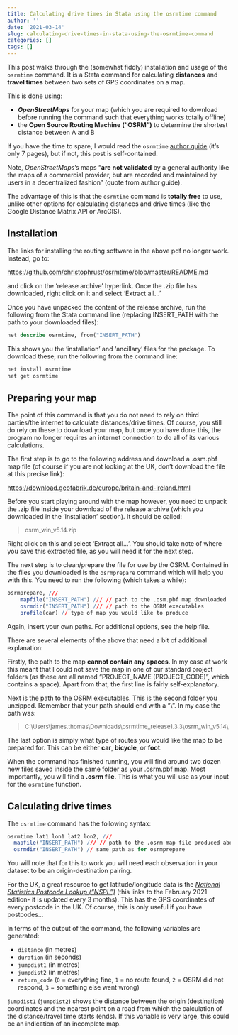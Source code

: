 ---
title: Calculating drive times in Stata using the osrmtime command
author: ''
date: '2021-03-14'
slug: calculating-drive-times-in-stata-using-the-osrmtime-command
categories: []
tags: []
---

This post walks through the (somewhat fiddly) installation and usage of the `osrmtime` command. It is a Stata command for calculating **distances** and **travel times** between two sets of GPS coordinates on a map.

This is done using: 

- ***OpenStreetMaps*** for your map (which you are required to download before running the command such that everything works totally offline)
- the **Open Source Routing Machine ("OSRM")** to determine the shortest distance between A and B
	
If you have the time to spare, I would read the `osrmtime` [author guide](https://www.uni-regensburg.de/wirtschaftswissenschaften/vwl-moeller/medien/huber/osrm_paper_online.pdf) (it's only 7 pages), but if not, this post is self-contained.

Note, *OpenStreetMaps*'s maps "**are not validated** by a general authority like the maps of a commercial provider, but are recorded and maintained by users in a decentralized fashion" (quote from author guide).

The advantage of this is that the `osrmtime` command is **totally free** to use, unlike other options for calculating distances and drive times (like the Google Distance Matrix API or ArcGIS).

## Installation

The links for installing the routing software in the above pdf no longer work. Instead, go to: 

<https://github.com/christophrust/osrmtime/blob/master/README.md>
	
and click on the 'release archive' hyperlink. Once the .zip file has downloaded, right click on it and select 'Extract all...'

Once you have unpacked the content of the release archive, run the following from the Stata command line (replacing INSERT_PATH with the path to your downloaded files): 	

```{stata eval=FALSE}
net describe osrmtime, from("INSERT_PATH")
```

This shows you the 'installation' and 'ancillary' files for the package. To download these, run the following from the command line:

```{r eval=FALSE}
net install osrmtime
net get osrmtime
```

## Preparing your map

The point of this command is that you do not need to rely on third parties/the internet to calculate distances/drive times. Of course, you still do rely on these to download your map, but once you have done this, the program no longer requires an internet connection to do all of its various calculations.

The first step is to go to the following address and download a .osm.pbf map file (of course if you are not looking at the UK, don't download the file at this precise link):

<https://download.geofabrik.de/europe/britain-and-ireland.html>

Before you start playing around with the map however, you need to unpack the .zip file inside your download of the release archive (which you downloaded in the 'Installation' section). It should be called:

>	<font size="2">osrm_win_v5.14.zip</font>

Right click on this and select 'Extract all...'. You should take note of where you save this extracted file, as you will need it for the next step.

The next step is to clean/prepare the file for use by the OSRM. Contained in the files you downloaded is the `osrmprepare` command which will help you with this. You need to run the following (which takes a while):

```{r eval=FALSE}
osrmprepare, ///
	mapfile("INSERT_PATH") /// // path to the .osm.pbf map downloaded
	osrmdir("INSERT_PATH") /// // path to the OSRM executables
	profile(car) // type of map you would like to produce
```

Again, insert your own paths. For additional options, see the help file. 

There are several elements of the above that need a bit of additional explanation:

Firstly, the path to the map **cannot contain any spaces**. In my case at work this meant that I could not save the map in one of our standard project folders (as these are all named "PROJECT_NAME (PROJECT_CODE)", which contains a space). Apart from that, the first line is fairly self-explanatory.

Next is the path to the OSRM executables. This is the second folder you unzipped. Remember that your path should end with a "\\". In my case the path was:

> <font size="2">C:\\Users\\james.thomas\\Downloads\\osrmtime_release1.3.3\\osrm_win_v5.14\\</font>

The last option is simply what type of routes you would like the map to be prepared for. This can be either **car**, **bicycle**, or **foot**.

When the command has finished running, you will find around two dozen new files saved inside the same folder as your .osrm.pbf map. Most importantly, you will find a **.osrm file**. This is what you will use as your input for the `osrmtime` function.

## Calculating drive times
	
The `osrmtime` command has the following syntax:

```{r eval=FALSE}
osrmtime lat1 lon1 lat2 lon2, ///
  mapfile("INSERT_PATH") /// // path to the .osrm map file produced above
  osrmdir("INSERT_PATH") // same path as for osrmprepare
```

You will note that for this to work you will need each observation in your dataset to be an origin-destination pairing.

For the UK, a great resource to get latitude/longitude data is the [*National Statistics Postcode Lookup ("NSPL")*](https://geoportal.statistics.gov.uk/datasets/national-statistics-postcode-lookup-february-2021) (this links to the February 2021 edition- it is updated every 3 months). This has the GPS coordinates of every postcode in the UK. Of course, this is only useful if you have postcodes...
	
In terms of the output of the command, the following variables are generated:

- `distance` (in metres)
- `duration` (in seconds)
- `jumpdist1` (in metres)
- `jumpdist2` (in metres)
- `return_code` (`0` = everything fine, `1` = no route found,	`2` = OSRM did not respond,	`3` = something else went wrong)

`jumpdist1` (`jumpdist2`) shows the distance between the origin (destination) coordinates and the nearest point on a road from which the calculation of the distance/travel time starts (ends). If this variable is very large, this could be an indication of an incomplete map.
